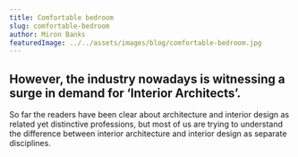 ```yaml
---
title: Comfortable bedroom
slug: comfortable-bedroom
author: Miron Banks
featuredImage: ../../assets/images/blog/comfortable-bedroom.jpg
---
```

## However, the industry nowadays is witnessing a surge in demand for ‘Interior Architects’.
So far the readers have been clear about architecture and interior design as related 
yet distinctive professions, but most of us are trying to understand the difference 
between interior architecture and interior design as separate disciplines.

